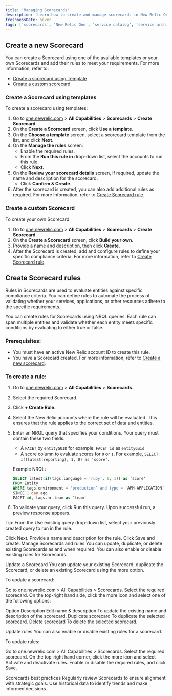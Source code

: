```yaml
---
title: 'Managing Scorecards'
description: 'Learn how to create and manage scorecards in New Relic One.'
freshnessDate: never
tags: ['scorecards', 'New Relic One', 'service catalog', 'service architecture intelligence']
---
```


## Create a new Scorecard

You can create a Scorecard using one of the available templates or your own Scorecards and add their rules to meet your requirements. 
For more information, refer to:
- [Create a scorecard using Template](#create-a-scorecard-using-templates)
- [Create a custom scorecard](#create-a-custom-scorecard)

### Create a Scorecard using templates

To create a scorecard using templates:

1. Go to [one.newrelic.com](https://one.newrelic.com) > **All Capabilities** > **Scorecards** > **Create Scorecard**.
2. On the **Create a Scorecard** screen, click **Use a template**.
3. On the **Choose a template** screen, select a scorecard template from the list, and click **Next**.
4. On the **Manage the rules** screen:
   - Enable the required rules.
   - From the **Run this rule in** drop-down list, select the accounts to run this rule.
   - Click **Next**.
5. On the **Review your scorecard details** screen, if required, update the name and description for the scorecard. 
   - Click **Confirm & Create**.
6. After the scorecard is created, you can also add additional rules as required. For more information, refer to [Create Scorecard rule](#create-scorecard-rules).

### Create a custom Scorecard

To create your own Scorecard:

1. Go to [one.newrelic.com](https://one.newrelic.com) > **All Capabilities** > **Scorecards** > **Create Scorecard**.
2. On the **Create a Scorecard** screen, click **Build your own**.
3. Provide a name and description, then click **Create**.
4. After the Scorecard is created, add and configure rules to define your specific compliance criteria. For more information, refer to [Create Scorecard rule](#create-scorecard-rules).

## Create Scorecard rules

Rules in Scorecards are used to evaluate entities against specific compliance criteria. You can define rules to automate the process of validating whether your services, applications, or other resources adhere to the specific requirements.

You can create rules for Scorecards using NRQL queries. Each rule can span multiple entities and validate whether each entity meets specific conditions by evaluating to either true or false. 

### Prerequisites:

- You must have an active New Relic account ID to create this rule.
- You have a Scorecard created. For more information, refer to [Create a new scorecard](#create-a-new-scorecard).

### To create a rule:

1. Go to [one.newrelic.com](https://one.newrelic.com) > **All Capabilities** > **Scorecards**.
2. Select the required Scorecard.
3. Click **+ Create Rule**.
4. Select the New Relic accounts where the rule will be evaluated. This ensures that the rule applies to the correct set of data and entities. 
5. Enter an NRQL query that specifies your conditions. Your query must contain these two fields:

    - A `FACET` by `entityGUID` for example: `FACET id` as `entityGuid`
    - A score column to evaluate scores for `0` or `1`. For example, `SELECT if(latest(reporting), 1, 0) as ‘score’`. 

    Example NRQL:

    ```sql
    SELECT latest(if(tags.language = 'ruby', 0, 1)) as ‘score’ 
    FROM Entity 
    WHERE tags.environment = 'production’ and type = 'APM-APPLICATION’ 
    SINCE 1 day ago 
    FACET id, tags.nr.team as ‘team’

    ```
6. To validate your query, click Run this query. Upon successful run, a preview response appears.
	
    
Tip:
From the Use existing query drop-down list, select your previously created query to run in the rule.


Click Next.
Provide a name and description for the rule.
Click Save and create.
Manage Scorecards and rules
You can update, duplicate, or delete existing Scorecards as and when required. You can also enable or disable existing rules for Scorecards.

Update a Scorecard
You can update your existing Scorecard, duplicate the Scorecard, or delete an existing Scorecard using the more option.

To update a scorecard:

Go to one.newrelic.com > All Capabilities > Scorecards.
Select the required scorecard.
On the top-right hand side, click the more icon and select one of the following options:

Option
Description
Edit name & description
To update the existing name and description of the scorecard.
Duplicate scorecard
To duplicate the selected scorecard.
Delete scorecard
To delete the selected scorecard.



Update rules
You can also enable or disable existing rules for a scorecard.

To update rules:

Go to one.newrelic.com > All Capabilities > Scorecards.
Select the required scorecard.
On the top-right hand corner, click the more icon and select Activate and deactivate rules.
Enable or disable the required rules, and click Save.

Scorecards best practices
Regularly review Scorecards to ensure alignment with strategic goals.
Use historical data to identify trends and make informed decisions.
